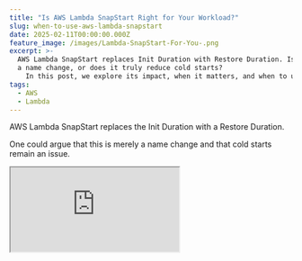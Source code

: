 ```yaml
---
title: "Is AWS Lambda SnapStart Right for Your Workload?"
slug: when-to-use-aws-lambda-snapstart
date: 2025-02-11T00:00:00.000Z
feature_image: /images/Lambda-SnapStart-For-You-.png
excerpt: >-
  AWS Lambda SnapStart replaces Init Duration with Restore Duration. Is it just
  a name change, or does it truly reduce cold starts?
    In this post, we explore its impact, when it matters, and when to use it for your AWS functions.
tags:
  - AWS
  - Lambda
---
```

AWS Lambda SnapStart replaces the Init Duration with a Restore Duration.

One could argue that this is merely a name change and that cold starts remain an issue.

<iframe src="https://www.youtube.com/embed/lce7O0Gd5z4?feature=oembed" />

In this post, let's explore whether this is true, under what circumstances, and when you should consider Lambda SnapStart for your AWS Functions.

Thanks to AWS for sponsoring this article in my [AWS Lambda Series.](/blog/tag/lambda/)

## What is AWS Lambda SnapStart?

If you are entirely new to AWS Lambda SnapStart, I highly recommend checking out the blog post below to get you up to speed.

<BlogLink
  href="/blog/aws-lambda-snapstart/"
  title="Getting Started with AWS Lambda SnapStart: A Beginner’s Guide"
  description="AWS Lambda SnapStart is a performance optimization that speeds up startup times for Lambda Functions, typically with no changes to your function code. Let’s learn how to enable it on your existing functions, how it works under the hood and make sure your Lambda Functions are SnapStart ready."
  authorImage="/images/logo-512x512-18.png"
  authorName="Rahul Nath"
  authorTitle="Rahul Pulikkot Nath"
  featureImage="/images/Lambda-SnapStart.png"
/>

_AWS_ [_Lambda SnapStart_](https://docs.aws.amazon.com/lambda/latest/dg/snapstart.html) _is a performance optimization that speeds up startup times for Lambda Functions, typically with no changes to your function code._

ℹ️

__Lambda takes a Firecracker microVM snapshot of the initialized execution environment's memory and disk state, encrypts the snapshot, and intelligently caches it to optimize retrieval latency.__

AWS Lambda creates the VM snapshot and sets up everything when you publish a Lambda version with SnapStart enabled.

When the published Lambda version with SnapStart enabled is invoked, the logs no longer have the initialization phase, so they do not show the Init Duration.

![](/images/image-9.png)

AWS CloudWatch logs for a SnapStart enabled Lambda Function showing Restore Duration.

However, it does show a 'Restore Duration' now, which we will explore shortly.

> **Restore Duration** is the time Lambda requires to resume an execution environment from a cached snapshot. It includes:

## Restore Duration vs Init Duration - AWS Lambda SnapStart

One could argue that the Restore Duration replaces the Init Duration with AWS Lambda SnapStart.

_This is true._

If the cold start times/init duration are already in the range of milliseconds, the Restore Duration could be equal to or even greater than the Init Duration, meaning SnapStart's benefits may not be as noticeable.

In such cases, the overhead introduced by restoring the execution state might not justify using SnapStart.

💡

__SnapStart is ideal for functions with Init Duration in seconds. For millisecond cold starts, it may add overhead instead of improving performance.__

However, when the Init Duration is in seconds, the benefit of using SnapStart becomes more apparent.

In these cases, the Restore Duration offers a significantly faster startup time because it skips much of the initialization process by resuming from a pre-warmed, serialized state.

This drastically reduces cold start latency, especially for workloads highly sensitive to startup times.

### Comparing Init vs Restore Duration for different workloads

The impact of SnapStart varies depending on the function’s Init Duration.

Let's compare two workloads—one with an Init Duration in milliseconds and another in seconds—to see how SnapStart affects startup performance in each case.

Below are the CloudWatch LogInsights logs showing the Restore Duration and Init Duration for the function we built in the [Getting Started with AWS Lambda SnapStart](/blog/aws-lambda-snapstart/).

Before enabling SnapStart, the function has an average Init duration of ~550ms.

After enabling SnapStart, the Restore Duration averages around the same and sometimes even more.

![](/images/image-12.png)

CloudWatch Insight logs showing Init Duration and Restore Duration

Enabling SnapStart in these scenarios where the Init duration is already in the milliseconds does not yield much gain to us.

⚠️

__Enabling SnapStart on a Function when the Init Duration is already in milliseconds does not benefit us. In fact, it might hurt us more.__

I modified the same function to introduce a further delay in the constructor to simulate a more significant Init Duration.

It now has a 5-second delay, which could be the case for some of your production workloads, especially if you are [hosting a full ASP.NET API](/blog/asp-net-core-on-aws-lambda/) or similar workloads.

```csharp
public Function()
{
    _configuration = ReadConfigFromS3();

    SnapshotRestore.RegisterAfterRestore(() =>
    {
        _constructorId = Guid.NewGuid();
        return ValueTask.CompletedTask;
    });

    Task.Delay(TimeSpan.FromSeconds(5)).Wait();
}

```

⚠️

__Don't block on async calls using__ _`_Wait_`_ __as shown above - This is done purely for demonstration purposes.__

In this case, before enabling SnapStart, the Init Duration shows 5550ms in the logs below.

![](/images/image-13.png)

However, with Lambda SnapStart enabled, the Restore Duration averages ~350m,s, significantly lower than the Init Duration.

Enabling SnapStart is beneficial in scenarios like this, where the Init Duration is significant (in seconds).

## How Lambda SnapStart Improves Scalability

By improving startup times, SnapStart helps reduce the number of execution environments (and thus cold starts) required as your function scales.

_For example_, imagine your function handles 10 requests over 3 seconds, and without SnapStart, it has a 6-second cold start. This would require Lambda to create 10 concurrent execution environments, resulting in 10 cold starts.

With SnapStart, if the cold start is reduced to 1 second, Lambda would only need to create four concurrent execution environments capable of handling four requests in the first second.

These same four environments would then be reused to handle the remaining requests over the next two seconds, reducing the overall cold start impact and improving scalability.

The complete source code and the Powershell scripts are available [here](https://github.com/rahulpnath/youtube-samples/tree/main/lambda-snap-start).
